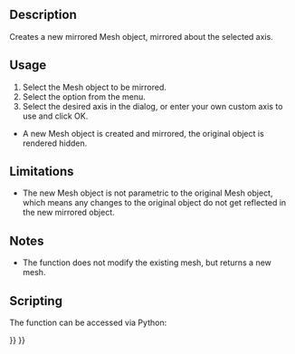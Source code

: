 <languages/>
<translate>

<!--T:10-->
{{Docnav
|[[OpenSCAD_RefineShapeFeature|Refine Shape Feature]]
|[[OpenSCAD_ScaleMeshFeature|Scale Mesh Feature]]
|[[OpenSCAD_Workbench|OpenSCAD]]
|IconL=OpenSCAD_RefineShapeFeature.svg
|IconR=OpenSCAD_ScaleMeshFeature.svg
|IconC=Workbench_OpenSCAD.svg
}}

<!--T:2-->
{{GuiCommand
|Name=OpenSCAD MirrorMeshFeature
|MenuLocation=OpenSCAD → Mirror Mesh Feature
|Workbenches=[[OpenSCAD_Workbench|OpenSCAD]]
|SeeAlso=[[Part_Mirror|Part Mirror]]
}}

==Description== <!--T:14--> 

<!--T:3-->
Creates a new mirrored Mesh object, mirrored about the selected axis.

==Usage== <!--T:15--> 

<!--T:5-->
# Select the Mesh object to be mirrored.
# Select the {{MenuCommand|OpenSCAD → [[Image:OpenSCAD_MirrorMeshFeature.svg|16px]] Mirror Mesh Feature}} option from the menu.
# Select the desired axis in the dialog, or enter your own custom axis to use and click OK.
* A new Mesh object is created and mirrored, the original object is rendered hidden.

==Limitations== <!--T:16--> 

<!--T:6-->
* The new Mesh object is not parametric to the original Mesh object, which means any changes to the original object do not get reflected in the new mirrored object.

==Notes== <!--T:17--> 

<!--T:7-->
* The function does not modify the existing mesh, but returns a new mesh.

==Scripting==

The function can be accessed via Python:

</translate>
{{Code|code=
import OpenSCADUtils
import Mesh
#this assumes an existing object in the document named "Mesh" that you wish to mirror
original_mesh = App.ActiveDocument.Mesh
mirrored_mesh = OpenSCADUtils.mirrormesh(original_mesh.Mesh, FreeCAD.Base.Vector(1,0,0))
Mesh.show(mirrored_mesh)
}}
<translate>


<!--T:11-->
{{Docnav
|[[OpenSCAD_RefineShapeFeature|Refine Shape Feature]]
|[[OpenSCAD_ScaleMeshFeature|Scale Mesh Feature]]
|[[OpenSCAD_Workbench|OpenSCAD]]
|IconL=OpenSCAD_RefineShapeFeature.svg
|IconR=OpenSCAD_ScaleMeshFeature.svg
|IconC=Workbench_OpenSCAD.svg
}}

</translate>
{{OpenSCAD_Tools_navi{{#translation:}}}}
{{Userdocnavi{{#translation:}}}}